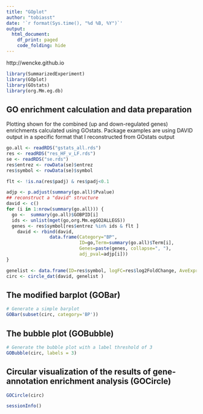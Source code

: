 ```yaml
---
title: "GOplot"
author: "tobiasst"
date: '`r format(Sys.time(), "%d %B, %Y")`'
output:
  html_document:
    df_print: paged
    code_folding: hide
---
```



http://wencke.github.io

```r
library(SummarizedExperiment)
library(GOplot)
library(GOstats)
library(org.Mm.eg.db)
```

## GO enrichment calculation and data preparation

Plotting shown for the combined (up and down-regulated genes) enrichments calculated using GOstats.
Package examples are using DAVID output in a specific format that I reconstructed from GOstats output

```r
go.all <- readRDS("gstats_all.rds")
res <- readRDS("res_HF_v_LF.rds")
se <- readRDS("se.rds")
res$entrez <- rowData(se)$entrez
res$symbol <- rowData(se)$symbol

flt <- !is.na(res$padj) & res$padj<0.1

adjp <- p.adjust(summary(go.all)$Pvalue)
## reconstruct a "david" structure
david <- c()
for (i in 1:nrow(summary(go.all))) {
  go <-  summary(go.all)$GOBPID[i]
  ids <- unlist(mget(go,org.Mm.egGO2ALLEGS))
  genes <- res$symbol[res$entrez %in% ids & flt ]
	david <- rbind(david, 
	            data.frame(Category="BP", 
	                       ID=go,Term=summary(go.all)$Term[i],
	                       Genes=paste(genes, collapse=", "), 
	                       adj_pval=adjp[i]))
}

genelist <- data.frame(ID=res$symbol, logFC=res$log2FoldChange, AveExpr=log2(res$baseMean), t=res$stat, P.Value=res$pvalue, adj.P.Value=res$padj)[flt,]
circ <- circle_dat(david, genelist )
```

## The modified barplot (GOBar)

```r

# Generate a simple barplot
GOBar(subset(circ, category='BP'))
```

## The bubble plot (GOBubble)

```r
# Generate the bubble plot with a label threshold of 3
GOBubble(circ, labels = 3)
```

## Circular visualization of the results of gene- annotation enrichment analysis (GOCircle)

```r
GOCircle(circ)
```




```r
sessionInfo()
```

